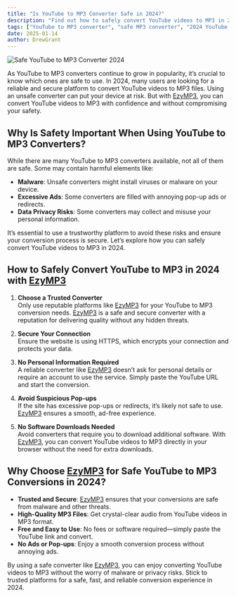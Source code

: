 ```yaml
---
title: "Is YouTube to MP3 Converter Safe in 2024?"
description: "Find out how to safely convert YouTube videos to MP3 in 2024. Learn the best practices and why [EzyMP3](/) is a safe and reliable choice for MP3 conversions."
tags: ["YouTube to MP3 converter", "safe MP3 converter", "2024 YouTube MP3"]
date: 2025-01-14
author: DrewGrant
---
```


![Safe YouTube to MP3 Converter 2024](/assets/images/blog/illustration-youtube-to-mp3-converter.webp)

As YouTube to MP3 converters continue to grow in popularity, it’s crucial to know which ones are safe to use. In 2024, many users are looking for a reliable and secure platform to convert YouTube videos to MP3 files. Using an unsafe converter can put your device at risk. But with [EzyMP3](/), you can convert YouTube videos to MP3 with confidence and without compromising your safety.

## Why Is Safety Important When Using YouTube to MP3 Converters?

While there are many YouTube to MP3 converters available, not all of them are safe. Some may contain harmful elements like:
- **Malware**: Unsafe converters might install viruses or malware on your device.
- **Excessive Ads**: Some converters are filled with annoying pop-up ads or redirects.
- **Data Privacy Risks**: Some converters may collect and misuse your personal information.

It’s essential to use a trustworthy platform to avoid these risks and ensure your conversion process is secure. Let’s explore how you can safely convert YouTube videos to MP3 in 2024.

## How to Safely Convert YouTube to MP3 in 2024 with [EzyMP3](/)

1. **Choose a Trusted Converter**  
   Only use reputable platforms like [EzyMP3](/) for your YouTube to MP3 conversion needs. [EzyMP3](/) is a safe and secure converter with a reputation for delivering quality without any hidden threats.

2. **Secure Your Connection**  
   Ensure the website is using HTTPS, which encrypts your connection and protects your data.

3. **No Personal Information Required**  
   A reliable converter like [EzyMP3](/) doesn’t ask for personal details or require an account to use the service. Simply paste the YouTube URL and start the conversion.

4. **Avoid Suspicious Pop-ups**  
   If the site has excessive pop-ups or redirects, it’s likely not safe to use. [EzyMP3](/) ensures a smooth, ad-free experience.

5. **No Software Downloads Needed**  
   Avoid converters that require you to download additional software. With [EzyMP3](/), you can convert YouTube videos to MP3 directly in your browser without the need for extra downloads.

## Why Choose [EzyMP3](/) for Safe YouTube to MP3 Conversions in 2024?

- **Trusted and Secure**: [EzyMP3](/) ensures that your conversions are safe from malware and other threats.
- **High-Quality MP3 Files**: Get crystal-clear audio from YouTube videos in MP3 format.
- **Free and Easy to Use**: No fees or software required—simply paste the YouTube link and convert.
- **No Ads or Pop-ups**: Enjoy a smooth conversion process without annoying ads.

By using a safe converter like [EzyMP3](/), you can enjoy converting YouTube videos to MP3 without the worry of malware or privacy risks. Stick to trusted platforms for a safe, fast, and reliable conversion experience in 2024.

